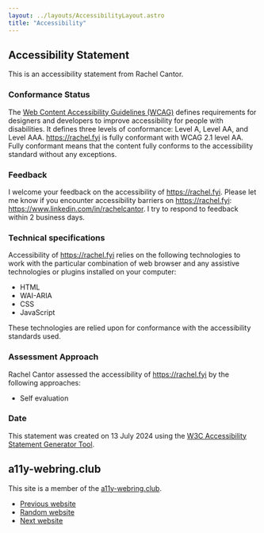 ```yaml
---
layout: ../layouts/AccessibilityLayout.astro
title: "Accessibility"
---
```


## Accessibility Statement
This is an accessibility statement from Rachel Cantor.

### Conformance Status
The [Web Content Accessibility Guidelines (WCAG)](https://www.w3.org/WAI/standards-guidelines/wcag) defines requirements for designers and developers to improve accessibility for people with disabilities. It defines three levels of conformance: Level A, Level AA, and Level AAA. https://rachel.fyi is fully conformant with WCAG 2.1 level AA. Fully conformant means that the content fully conforms to the accessibility standard without any exceptions.


### Feedback
I welcome your feedback on the accessibility of https://rachel.fyi. Please let me know if you encounter accessibility barriers on https://rachel.fyi: https://www.linkedin.com/in/rachelcantor. I try to respond to feedback within 2 business days.

### Technical specifications
Accessibility of https://rachel.fyi relies on the following technologies to work with the particular combination of web browser and any assistive technologies or plugins installed on your computer:
- HTML
- WAI-ARIA
- CSS
- JavaScript

These technologies are relied upon for conformance with the accessibility standards used.

### Assessment Approach
Rachel Cantor assessed the accessibility of https://rachel.fyi by the following approaches:
- Self evaluation

### Date
This statement was created on 13 July 2024 using the [W3C Accessibility Statement Generator Tool](https://www.w3.org/WAI/planning/statements/).

<nav class="a11y-webring-club" aria-labelledby="a11y-webring-club">
  <h2 id="a11y-webring-club">a11y-webring.club</h2>
  <p>This site is a member of the <a rel="external" href="https://a11y-webring.club/">a11y-webring.club</a>.</p>
  <ul>
    <li><a rel="external" referrerpolicy="strict-origin" href="https://a11y-webring.club/prev">Previous website</a></li>
    <li><a rel="external" referrerpolicy="strict-origin" href="https://a11y-webring.club/random">Random website</a></li>
    <li><a rel="external" referrerpolicy="strict-origin" href="https://a11y-webring.club/next">Next website</a></li>
  </ul>
</nav>